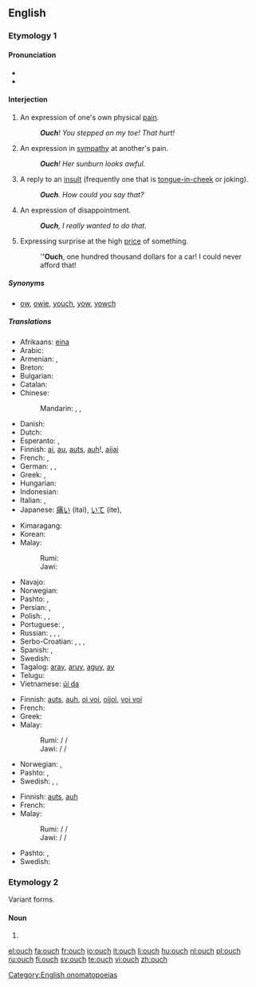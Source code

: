 ==English==

===Etymology 1===

====Pronunciation====
* {{IPA|/ˈaʊtʃ/}}
* {{audio|en-us-inlandnorth-ouch.ogg|Audio (US-Inland North)}}

====Interjection====
{{en-interj}}

# An expression of one's own physical [[pain]].
#: '''''Ouch'''!  You stepped on my toe! That hurt!''
# An expression in [[sympathy]] at another's pain.
#: '''''Ouch'''!  Her sunburn looks awful.''
# A reply to an [[insult]] (frequently one that is [[tongue-in-cheek]] or joking).
#: '''''Ouch'''.  How could you say that?''
# An expression of disappointment.
#: '''''Ouch''', I really wanted to do that.''
# {{context|slang|Australia|NZ|UK}} Expressing surprise at the high [[price]] of something.
#: '''''Ouch''', one hundred thousand dollars for a car! I could never afford that!

=====Synonyms=====
* {{sense|in all of the above senses}} [[ow]], [[owie]], [[youch]], [[yow]], [[yowch]]

=====Translations=====
{{trans-top|expression of one's own physical pain}}
* Afrikaans: [[eina]]
* Arabic: {{t-|ar|حلية|tr=Hílya}}
* Armenian: {{t-|hy|ախ|tr=ax}}, {{t-|hy|վախ|tr=vax}}
* Breton: {{t+|br|aiou}}
* Bulgarian: {{t-|bg|ох}}
* Catalan: {{t+|ca|au}}
* Chinese:
*: Mandarin: {{t-|cmn|哎喲|sc=Hani}},  {{t-|cmn|哎哟|tr=āiyō|sc=Hani}},  {{t-|cmn|哎呀|tr=āiyā|sc=Hani}}
* Danish: {{t+|da|av}}
* Dutch: {{t+|nl|au}}
* Esperanto: {{t-|eo|aj}}, {{t-|eo|uj}}
* Finnish: [[ai]], [[au]], [[auts]], [[auh]]!, [[aijai]]
* French: {{t+|fr|aïe}}, {{t+|fr|ouille}}
* German: {{t+|de|au}}, {{t+|de|aua}}, {{t+|de|autsch}}
* Greek: {{t+|el|αχ|tr=ach}}, {{t+|el|ωχ|tr=och|sc=Grek}}
* Hungarian: {{t+|hu|jaj}}
* Indonesian: {{t+|id|aduh}}
* Italian: {{t-|it|ahi}},  {{t-|it|ahia}}
* Japanese: [[痛い]] (itai), [[いて]] (ite),  {{t-|ja|いてて|tr=itete}}
{{trans-mid}}
* Kimaragang: {{tø|kqr|odoi}}
* Korean: {{t+|ko|아야|sc=Kore}}
* Malay:
*: Rumi: {{t+|ms|aduh}}
*: Jawi: {{t-|ms|ادوه|sc=Arab}}
* Navajo: {{tø|nv|ayáo}}
* Norwegian: {{t+|no|au}}
* Pashto: {{t-|ps|وخ|tr=wax}}, {{t-|ps|وئ|tr=wëy}}
* Persian: {{t+|fa|آخ|tr=âx|sc=fa-Arab}}, {{t+|fa|آی|tr=ây|sc=fa-Arab}}
* Polish: {{t-|pl|aua}}, {{t+|pl|au}}, {{t-|pl|auć}}
* Portuguese: {{t+|pt|ai}}, {{t+|pt|au}}
* Russian: {{t+|ru|ой|tr=oj}},  {{t+|ru|ай|tr=aj}},  {{t+|ru|ох|tr=ox}}, {{t|ru|ауч|tr=áuč|sc=Cyrl}} {{qualifier|neologism}}
* Serbo-Croatian: {{t-|sh|au}}, {{t-|sh|auć}}, {{t-|sh|joj}}, {{t-|sh|jao}}
* Spanish: {{t-|es|ay}}, {{t-|es|uy}}
* Swedish: {{t+|sv|aj}}
* Tagalog: [[aray]], [[aruy]], [[aguy]], [[ay]]
* Telugu: {{t-|te|అభా|tr=abhā|sc=Telu}}
* Vietnamese: [[úi da]]
{{trans-bottom}}

{{trans-top|expression in sympathy at another’s pain}}
* Finnish: [[auts]], [[auh]], [[oi voi]], [[oijoi]], [[voi voi]]
* French: {{t+|fr|aïe}}
* Greek: {{t+|el|αχ|tr=ach|sc=Grek}}
* Malay:
*: Rumi: {{t+|ms|aduh}} / {{t-|ms|adoi}} / {{t-|ms|waduh}}
*: Jawi: {{t-|ms|ادوه|sc=Arab}} / {{t-|ms|ادوي|sc=Arab}} / {{t-|ms|وادوه|sc=Arab}}
{{trans-mid}}
* Norwegian: {{t-|no|au da}}, {{t-|no|uff da}}
* Pashto: {{t-|ps|وخ|tr=wax}}, {{t-|ps|وئ|tr=wëy}}
* Swedish: {{t+|sv|aj}}, {{t-|sv|aj aj aj}}, {{t-|sv|aj då}}
{{trans-bottom}}

{{trans-top|reply to an insult}}
* Finnish: [[auts]], [[auh]]
* French: {{t+|fr|aïe}}
* Malay:
*: Rumi: {{t+|ms|aduh}} / {{t-|ms|adoi}} / {{t-|ms|waduh}}
*: Jawi: {{t-|ms|ادوه|sc=Arab}} / {{t-|ms|ادوي|sc=Arab}} / {{t-|ms|وادوه|sc=Arab}}
{{trans-mid}}
* Pashto: {{t-|ps|وخ|tr=wax}}, {{t-|ps|وئ|tr=wëy}}
* Swedish: {{t+|sv|aj}}
{{trans-bottom}}

===Etymology 2===
Variant forms.

====Noun====
{{en-noun|es}}

# {{alternative form of|ouche}}

[[Category:English onomatopoeias]]

[[el:ouch]]
[[fa:ouch]]
[[fr:ouch]]
[[io:ouch]]
[[it:ouch]]
[[li:ouch]]
[[hu:ouch]]
[[nl:ouch]]
[[pl:ouch]]
[[ru:ouch]]
[[fi:ouch]]
[[sv:ouch]]
[[te:ouch]]
[[vi:ouch]]
[[zh:ouch]]